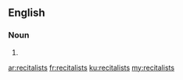 ==English==

===Noun===
{{head|en|plural}}

# {{plural of|recitalist|lang=en}}

[[ar:recitalists]]
[[fr:recitalists]]
[[ku:recitalists]]
[[my:recitalists]]